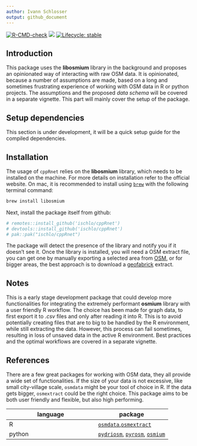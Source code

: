 ```yaml
---
author: Ivann Schlosser
output: github_document
---
```


<!-- badges: start -->
[![R-CMD-check](https://github.com/ischlo/cppRnet/actions/workflows/R-CMD-check.yaml/badge.svg)](https://github.com/ischlo/cppRnet/actions/workflows/R-CMD-check.yaml)
![](https://github.com/ischlo/cppSim/actions/workflows/rhub.yaml/badge.svg)
[![Lifecycle: stable](https://img.shields.io/badge/lifecycle-stable-brightgreen.svg)](https://lifecycle.r-lib.org/articles/stages.html#stable)


<!-- badges: end -->

## Introduction

This package uses the **libosmium** library in the background and proposes an opinionated way of interacting with raw OSM data. It is opinionated, because a number of assumptions are made, based on a long and sometimes frustrating experience of working with OSM data in R or python projects. The assumptions and the proposed *data schema* will be covered in a separate vignette. This part will mainly cover the setup of the package. 

## Setup dependencies

This section is under development, it will be a quick setup guide for the compiled dependencies.
<!-- While ultimately, this package is easy to use, there are some steps to do in order to set up the dependencies that rely on compiled code. This section covers the minimum setup that should get you going on Mac.  -->


<!-- First, we need to verify that the `C++` compilers are installed and up to date. Start by opening a terminal and typing the following command:  -->

<!-- ``` bash  -->
<!-- which g++-13 -->
<!-- ``` -->
<!-- if this results in an error, then consider installing the package `gcc` from *homebrew*. Once installed, open a new terminal an try again. This time, a path should appear, something like `/opt/homebrew/bin/g++-13`. -->

## Installation

The usage of `cppRnet` relies on the **libosmium** library, which needs to be installed on the machine. For more details on installation refer to the official website. On mac, it is recommended to install using [`brew`](https://brew.sh) with the following terminal command: 

``` bash
brew install libosmium
```

Next, install the package itself from github:

``` r
# remotes::install_github('ischlo/cppRnet')
# devtools::install_github('ischlo/cppRnet')
# pak::pak("ischlo/cppRnet")

```

The package will detect the presence of the library and notify you if it doesn't see it.
Once the library is installed, you will need a OSM extract file, you can get one by manually exporting a selected area from [OSM](openstreetmap.org), or for bigger areas, the best approach is to download a [geofabrick](https://download.geofabrik.de) extract.

## Notes

This is a early stage development package that could develop more functionalities for integrating the extremely performant **osmium** library with a user friendly R workflow. The choice has been made for graph data, to first export it to *.csv* files and only after reading it into R. This is to avoid potentially creating files that are to big to be handled by the R environment, while still extracting the data. However, this process can fail sometimes, resulting in loss of unsaved data in the active R environment. Best practices and the optimal workflows are covered in a separate vignette.

## References

There are a few great packages for working with OSM data, they all provide a wide set of functionalities. If the size of your data is not excessive, like small city-village scale, `osmdata` might be your tool of choice in R. If the data gets bigger, `osmextract` could be the right choice. This package aims to be both user friendly and flexible, but also high performing. 


| language  | package |
|-----------|---------|
| R | [`osmdata`](https://docs.ropensci.org/osmdata/),[`osmextract`](https://docs.ropensci.org/osmextract/) | 
| python | [`pydriosm`](https://pypi.org/project/pydriosm/), [`pyrosm`](https://pyrosm.readthedocs.io/en/latest/#), [`osmium`](https://pypi.org/project/osmium/)
